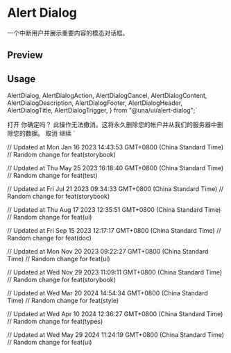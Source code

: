 

<Meta of={AlertDialogStories} />

<RadixPrimitiveDocsButton name='alert-dialog' />

# Alert Dialog

一个中断用户并展示重要内容的模态对话框。

## Preview

<Canvas of={AlertDialogStories.Default} />

## Usage

  AlertDialog,
  AlertDialogAction,
  AlertDialogCancel,
  AlertDialogContent,
  AlertDialogDescription,
  AlertDialogFooter,
  AlertDialogHeader,
  AlertDialogTitle,
  AlertDialogTrigger,
} from "@una/ui/alert-dialog";`

  <AlertDialogTrigger>打开</AlertDialogTrigger>
  <AlertDialogContent>
    <AlertDialogHeader>
      <AlertDialogTitle>你确定吗？</AlertDialogTitle>
      <AlertDialogDescription>
        此操作无法撤消。这将永久删除您的帐户并从我们的服务器中删除您的数据。
      </AlertDialogDescription>
    </AlertDialogHeader>
    <AlertDialogFooter>
      <AlertDialogCancel>取消</AlertDialogCancel>
      <AlertDialogAction>继续</AlertDialogAction>
    </AlertDialogFooter>
  </AlertDialogContent>
</AlertDialog>`

<Source code={importCode} language='ts' dark />
<Source code={usageCode} language='tsx' dark />

// Updated at Mon Jan 16 2023 14:43:53 GMT+0800 (China Standard Time)
// Random change for feat(storybook)

// Updated at Thu May 25 2023 16:18:40 GMT+0800 (China Standard Time)
// Random change for feat(test)

// Updated at Fri Jul 21 2023 09:34:33 GMT+0800 (China Standard Time)
// Random change for feat(storybook)

// Updated at Thu Aug 17 2023 12:35:51 GMT+0800 (China Standard Time)
// Random change for feat(ui)

// Updated at Fri Sep 15 2023 12:17:17 GMT+0800 (China Standard Time)
// Random change for feat(doc)

// Updated at Mon Nov 20 2023 09:22:27 GMT+0800 (China Standard Time)
// Random change for feat(ui)

// Updated at Wed Nov 29 2023 11:09:11 GMT+0800 (China Standard Time)
// Random change for feat(storybook)

// Updated at Wed Mar 20 2024 14:54:34 GMT+0800 (China Standard Time)
// Random change for feat(style)

// Updated at Wed Apr 10 2024 12:36:27 GMT+0800 (China Standard Time)
// Random change for feat(types)

// Updated at Wed May 29 2024 11:24:19 GMT+0800 (China Standard Time)
// Random change for feat(ui)
